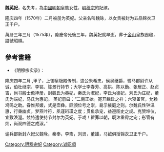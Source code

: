 {{東亞女性歷史人物
|名稱 =英妃魏氏
|身份 =明朝妃嫔
|位號=妃
|徽號=英
|謚號=昭順
|逝世年=1575年
|墳墓=北京金山
|父親=
|夫=[[隆慶帝|隆慶帝]]
}}
'''魏英妃'''，名失考，為[[中國|中國]][[明朝|明朝]]皇族女性，[[明穆宗|明穆宗]]的妃嫔。

隆庆四年（1570年）二月被册为英妃。父亲名叫魏昹，以女贵被封为五品锦衣卫正千户。

萬曆三年三月（1575年），隆慶帝死後三年，魏英妃就早逝，葬于[[玉泉山|金山]]皇族园寝，謚號昭順。

==參考書籍==
*《明穆宗实录》：
隆庆四年二月 ,甲子，上御皇极殿传制，遣公朱希忠，侯吴继爵，驸马都尉许从诚，伯杜继宗、李铭、陈景行持节；大学士李春芳、高拱、陈以勤、张居正、赵贞吉，尚书殷士儋捧册，封魏氏为英妃，秦氏为淑妃，李氏为德妃，刘氏为庄妃，董氏为端妃，马氏为惠妃。
英妃册曰：“二南正始。寔开麟趾之祥；六寝备官，允赖鸡鸣之助。眷惟邦媛，式是壶彝。匪颁位号之崇，曷示掖庭之则。尔魏氏性钟温惠，行秉幽贞。梦燕叶符，夙谨珩璜之度；贯鱼承宠，益遵图史之规。克赞坤仪，宜敷涣渥。兹特遣使持节封尔为英妃。于戏！翟茀以朝，既沐重霄之宠；彤管有炜，尚观四德之成淑。”

谕兵部新封六妃父魏昹，秦奉，李柰，刘贤，董雄，马钺俱授锦衣卫正千户。

[[Category:明穆宗妃|Category:明穆宗妃]]
[[Category:谥昭順|Category:谥昭順]]
{{明穆宗皇室}}